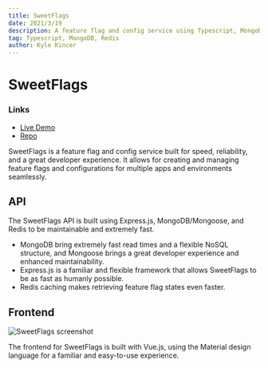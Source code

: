 ```yaml
---
title: SweetFlags
date: 2021/3/19
description: A feature flag and config service using Typescript, MongoDB, and Redis, and Vue.js.
tag: Typescript, MongoDB, Redis
author: Kyle Kincer
---
```


# SweetFlags

### Links

- [Live Demo](https://sweetflags.kylekincer.com)
- [Repo](https://github.com/KyleKincer/sweetflags)


SweetFlags is a feature flag and config service built for speed, reliability, and a great developer experience. It allows for creating and managing feature flags and configurations for multiple apps and environments seamlessly. 

## API

The SweetFlags API is built using Express.js, MongoDB/Mongoose, and Redis to be maintainable and extremely fast. 

- MongoDB bring extremely fast read times and a flexible NoSQL structure, and Mongoose brings a great developer experience and enhanced maintainability. 
- Express.js is a familiar and flexible framework that allows SweetFlags to be as fast as humanly possible. 
- Redis caching makes retrieving feature flag states even faster. 

## Frontend

![SweetFlags screenshot](/images/SweetFlags-screenshot.png)

The frontend for SweetFlags is built with Vue.js, using the Material design language for a familiar and easy-to-use experience. 